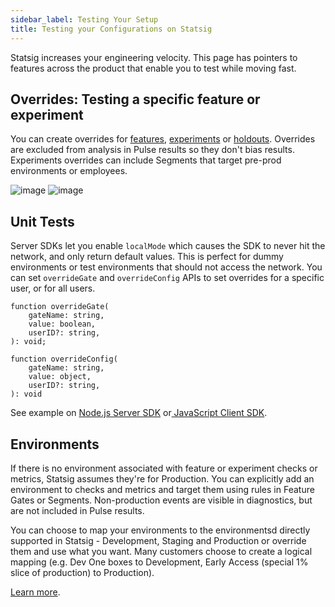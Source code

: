 ```yaml
---
sidebar_label: Testing Your Setup
title: Testing your Configurations on Statsig
---
```


Statsig increases your engineering velocity. This page has pointers to features across the product that enable you to test while moving fast. 

## Overrides: Testing a specific feature or experiment
You can create overrides for [features](https://docs.statsig.com/feature-gates/overrides#adding-an-override), [experiments](https://docs.statsig.com/experiments-plus/overrides) or [holdouts](https://docs.statsig.com/holdouts). Overrides are excluded from analysis in Pulse results so they don't bias results. Experiments overrides can include Segments that target pre-prod environments or employees.

![image](https://user-images.githubusercontent.com/31516123/184234368-3d714df2-d6f2-4c72-8b45-81f46d5597cc.png)
![image](https://user-images.githubusercontent.com/31516123/184234596-3099e18b-69c3-4885-9e04-06b4ba1e6fb6.png)

## Unit Tests

Server SDKs let you enable `localMode` which causes the SDK to never hit the network, and only return default values. This is perfect for dummy environments or test environments that should not access the network. You can set `overrideGate` and `overrideConfig` APIs to set overrides for a specific user, or for all users.

```
function overrideGate(
    gateName: string,
    value: boolean,
    userID?: string,
): void;
```

```
function overrideConfig(
    gateName: string,
    value: object,
    userID?: string,
): void
```

See example on [Node.js Server SDK](https://docs.statsig.com/server/nodejsServerSDK#how-can-i-mock-statsig-for-testing) or[ JavaScript Client SDK](https://docs.statsig.com/client/jsClientSDK#how-can-i-mock-the-sdkoverride-gates-in-tests).

## Environments 
If there is no environment associated with feature or experiment checks or metrics, Statsig assumes they're for Production. You can explicitly add an environment to checks and metrics and target them using rules in Feature Gates or Segments. Non-production events are visible in diagnostics, but are not included in Pulse results. 

You can choose to map your environments to the environmentsd directly supported in Statsig - Development, Staging and Production or override them and use what you want. Many customers choose to create a logical mapping (e.g. Dev One boxes to Development, Early Access (special 1% slice of production) to Production).

[Learn more](https://blog.statsig.com/environments-on-statsig-6a818805b3c2).
